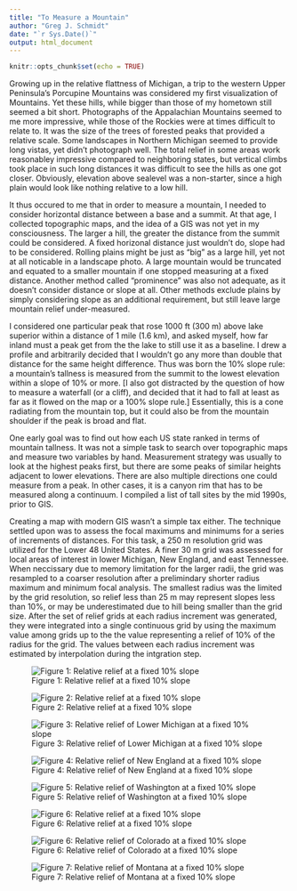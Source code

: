 ```yaml
---
title: "To Measure a Mountain"
author: "Greg J. Schmidt"
date: "`r Sys.Date()`"
output: html_document
---
```

<html><head><style>li {list-style-type: none;}</style></head></html>
```r
knitr::opts_chunk$set(echo = TRUE)
```
Growing up in the relative flattness of Michigan, a trip to the western Upper Peninsula's Porcupine Mountains was considered my first visualization of Mountains. Yet these hills, while bigger than those of my hometown still seemed a bit short. Photographs of the Appalachian Mountains seemed to me more impressive, while those of the Rockies were at times difficult to relate to. It was the size of the trees of forested peaks that provided a relative scale. Some landscapes in Northern Michigan seemed to provide long vistas, yet didn't photograph well. The total relief in some areas work reasonabley impressive compared to neighboring states, but vertical climbs took place in such long distances it was difficult to see the hills as one got closer. Obviously, elevation above sealevel was a non-starter, since a high plain would look like nothing relative to a low hill.

It thus occured to me that in order to measure a mountain, I needed to consider horizontal distance between a base and a summit. At that age, I collected topographic maps, and the idea of a GIS was not yet in my consciousness. The larger a hill, the greater the distance from the summit could be considered. A fixed horizonal distance just wouldn't do, slope had to be considered. Rolling plains might be just as "big" as a large hill, yet not at all noticable in a landscape photo. A large mountain would be truncated and equated to a smaller mountain if one stopped measuring at a fixed distance. Another method called "prominence" was also not adequate, as it doesn't consider distance or slope at all. Other methods exclude plains by simply considering slope as an additional requirement, but still leave large mountain relief under-measured. 

I considered one particular peak that rose 1000 ft (300 m) above lake superior within a distance of 1 mile (1.6 km), and asked myself, how far inland must a peak get from the the lake to still use it as a baseline. I drew a profile and arbitrarily decided that I wouldn't go any more than double that distance for the same height difference. Thus was born the 10% slope rule: a mountain's tallness is measured from the summit to the lowest elevation within a slope of 10% or more. [I also got distracted by the question of how to measure a  waterfall (or a cliff), and decided that it had to fall at least as far as it flowed on the map or a 100% slope rule.] Essentially, this is a cone radiating from the mountain top, but it could also be from the mountain shoulder if the peak is broad and flat.

One early goal was to find out how each US state ranked in terms of mountain tallness. It was not a simple task to search over topographic maps and measure two variables by hand. Measurement strategy was usually to look at the highest peaks first, but there are some peaks of similar heights adjacent to lower elevations. There are also multiple directions one could measure from a peak. In other cases, it is a canyon rim that has to be measured along a continuum. I compiled a list of tall sites by the mid 1990s, prior to GIS.

Creating a map with modern GIS wasn't a simple tax either. The technique settled upon was to assess the focal maximums and minimums for a series of increments of distances. For this task, a 250 m resolution grid was utilized for the Lower 48 United States. A finer 30 m grid was assessed for local areas of interest in lower Michigan, New England, and east Tennessee. When neccissary due to memory limitation for the larger radii, the grid was resampled to a coarser resolution after a prelimindary shorter radius maximum and minimum focal analysis. The smallest radius was the limited by the grid resolution, so relief less than 25 m may represent slopes less than 10%, or may be underestimated due to hill being smaller than the grid size. After the set of relief grids at each radius increment was generated, they were integrated into a single continuous grid by using the maximum value among grids up to the the value representing a relief of 10% of the radius for the grid. The values between each radius increment was estimated by interpolation during the intgration step.

![Figure 1: Relative relief at a fixed 10% slope](terrain/reliefnational.png)


![Figure 2: Relative relief at a fixed 10% slope](terrain/Region12West_LocalRelief-cty.png)

![Figure 3: Relative relief of Lower Michigan at a fixed 10% slope](terrain/Region12East_LocalRelief-cty.png)

![Figure 4: Relative relief of New England at a fixed 10% slope](terrain/Region06East_LocalRelief-cty.png)

![Figure 5: Relative relief of Washington at a fixed 10% slope](terrain/Washington_LocalRelief-cty.png)

![Figure 6: Relative relief at a fixed 10% slope](terrain/SCal_LocalRelief-cty.png)

![Figure 6: Relative relief of Colorado at a fixed 10% slope](terrain/Col_LocalRelief-cty.png)

![Figure 7: Relative relief of Montana at a fixed 10% slope](terrain/Montana_LocalRelief-cty.png)


